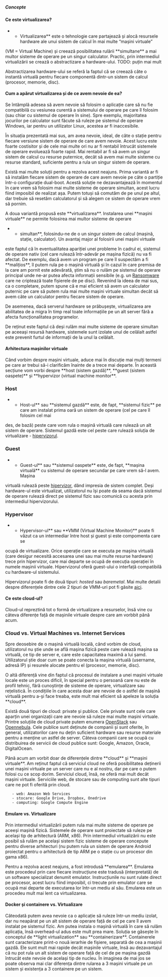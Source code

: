 ===== Concepte =====

==== Ce este virtualizarea? ====

**Virtualizarea** este o tehnologie care partajează și alocă resursele hardware ale unui sistem de calcul în mai multe “mașini virtuale” 
(VM = Virtual Machine) și creează posibilitatea rulării **simultane** a mai multor sisteme de operare pe un singur calculator. Practic, 
prin intermediul virtualizării se crează o abstractizare a hardware-ului. TODO: puțin mai mult

<note>
Abstractizarea hardware-ului se referă la faptul că se creează câte o instantă virtuală pentru fiecare componentă dintr-un sistem de 
calcul (procesor, memorie, disc).
</note>

==== Cum a apărut virtualizarea și de ce avem nevoie de ea? ====

Se întămplâ adesea să avem nevoie să folosim o aplicație care să nu fie compatibilă cu vesiunea curentă a sistemului de operare pe care 
îl folosim (sau chiar cu sistemul de operare în sine). Spre exemplu, majoritatea jocurilor pe calculator sunt făcute să ruleze pe 
sistemul de operare Windows, iar pentru un utilizator Linux, acestea ar fi inaccesibile. 

În situația prezentată mai sus, am avea nevoie, ideal, de câte o stație pentru fiecare versiune sistem de operare de care avem nevoie. 
Acest lucru este foarte costisitor și de cele mai multe ori nu ar fi rentabil întrucât sistemele de operare evoluează foarte rapid. Mai 
rentabil ar fi să avem un singur sistem de calcul cu resurse puternice, decât să avem mai multe sisteme cu resurse standard, suficiente 
pentru a rula un singur sistem de operare.

Există mai multe soluții pentru a rezolva acest neajuns. Prima variantă ar fi să instalăm fiecare sistem de operare de care avem nevoie 
pe câte o partiție într-o configurație dual-boot. Acestă soluție ne dezavantajează în momentul în care vrem să folosim mai multe sisteme 
de operare simultan, acest lucru fiind imposibil de realizat așa. Putem totuși să comutăm de pe unul pe altul, dar trebuie să resetăm 
calculatorul și să alegem ce sistem de operare vrem să pornim.

A doua variantă propusă este **virtualizarea**. Instalarea unei **mașini virtuale** ne permite folosirea mai multor sisteme de operare 
**simultan**, folosindu-ne de o un singur sistem de calcul (mașină, stație, calculator). Un avantaj major al folosirii unei mașini virtuale 
este faptul că în eventualitatea apariției unei probleme în cadrul ei, sistemul de operare nativ (cel care rulează într-adevăr pe mașina 
fizică) nu va fi afectat. De exemplu, dacă avem un program pe care îl suspectăm a fi **malițios**, îl putem rula pe o mașină virtuală și 
în cazul în care premisa de la care am pornit este adevărată, știm să nu o rulăm pe sistemul de operare principal unde ne-ar putea afecta 
informații sensibile (e.g. un [[https://en.wikipedia.org/wiki/Ransomware|Ransomware]] care ne criptează toate fișierele de pe disc).
Revenind la ideea de mai sus, ca o completare, putem spune că e mai eficient să avem un calculator puternic pe care să putem rula mai multe 
mașini virtuale simultan decât să avem câte un calculator pentru fiecare sistem de operare.

De asemenea, dacă serverul hardware se prăbușește, virtualizarea are abilitatea de a migra în timp real toate informațiile pe un alt 
server fără a afecta funcționalitatea programelor.

<note>
De reținut este faptul că deși rulăm mai multe sisteme de operare simultan pe aceeași resursă hardware, sistemele sunt izolate unul de 
celălalt astfel este prevenit furtul de informații de la unul la celălalt.
</note>

==== Arhitectura mașinilor virtuale ====

Când vorbim despre mașini virtuale, aduce mai în discuție mai mulți termeni pe care ar trebui să-i clarificăm înainte de a trece mai 
departe. În această secțiune vom vorbi despre **host (sistem gazdă)**, **guest (sistem oaspete)** și **hypervizor (virtual machine monitor**.

=== Host ===
**Host-ul** sau **sistemul gazdă** este, de fapt, **sistemul fizic** pe care am instalat prima oară un sistem de operare (cel pe care îl folosim cel mai 
des, de bază) peste care vom rula o mașină virtuală care rulează un alt sistem de operare. Sistemul gazdă este cel peste care rulează 
soluția de virtualizare - [[|hipervizorul]].

=== Guest ===
**Guest-ul** sau **sistemul oaspete** este, de fapt, **mașina virtuală** cu sistemul de operare secundar pe care vrem să-l avem. Mașina 
virtuală rulează peste [[|hipervizor]], dând impresia de sistem complet. Deși hardware-ul este virtualizat, utilizatorul nu își poate da 
seama dacă sistemul de operare rulează direct pe sistemul fizic sau comunică cu acesta prin intermediul hipervizorului.

=== Hypervisor ===
**Hypervisor-ul** sau **VMM (Virtual Machine Monitor)** poate fi văzut ca un intermediar între host și guest și este compomenta care se 
ocupă de virtualizare. Orice operație care se executa pe mașina virtuală (care desigur necesită accesarea unei sau mai multe resurse 
hardware) trece prin hipervizor, care mai departe se ocupă de execuția operației în numele mașinii virtuale. Hipervizorul oferă guest-ului 
o interfață compatibilă cu hardware-ul sistemului.

Hipervizorul poate fi de două tipuri: ''hosted'' sau ''baremetal''. Mai multe detalii despre diferențele dintre cele 2 tipuri de VMM-uri 
pot fi găsite [[http://elf.cs.pub.ro/uso/res/carte/uso_cap-14-vm.pdf|aici]].

==== Ce este cloud-ul? ====

Cloud-ul repreztină tot o formă de virtualizare a resurselor, însă vine cu câteva diferențe față de mașinile virtuale despre care am 
vorbbit până acum. 

=== Cloud vs. Virtual Machines vs. Internet Services ===
Spre deosebire de o mașină virtuală locală, când vorbim de cloud, utilizatorul nu știe unde se află mașina fizică peste care rulează 
mașina sa virtuală, ce tip de server e, care este capacitatea maximă a lui șamd. Utilizatorul știe doar cum se poate conecta la mașina 
virtuală (username, adresă IP) și resurele alocate pentru el (procesor, memorie, disc).

O altă diferență vine din faptul că procesul de instalare a unei mașini virtuale locale este un proces dificil, în special pentru o 
persoană care nu este de profil tehnic, fără cunoștințe de sisteme de operare, virtualizare sau rețelistică. În condițiile în care 
acesta doar are nevoie de o astfel de mașină virtuală pentru a-și face treaba, este mult mai eficient să apeleze la soluția **cloud**.

Există două tipuri de cloud: private și publice. Cele private sunt cele care aparțin unei organizații care are nevoie să ruleze mai multe 
mașini virtuale. Printre soluțiile de cloud private putem enumera [[|OpenStack]] sau [[|Opennebula]]. Cele publice sunt deținute de 
companii și sunt oferite, în general, utilizatorilor care nu dețin suficient hardware sau resurse materiale pentru a menține un astfel de 
server. Câteva companii care se ocupă cu distribuirea de servicii de cloud publice sunt: Google, Amazon, Oracle, DigitalOcean.

Până acum am vorbit doar de diferențele dintre **cloud** și **mașini virtuale**. Am reținut faptul că serviciul cloud ne oferă posibilitatea 
deținerii unei mașini virtuale pe un server care nu e al nostru, dar pe care o putem folosi cu ce scop dorim. Serviciul cloud, însă, ne 
oferă mai mult decât mașini virtuale. Serviciile web, de stocare sau de computing sunt alte tipuri care ne pot fi oferită prin cloud.
    - web: Amazon Web Services
    - stocare: Google Drive, Dropbox, Onedrive
    - computing: Google Compute Engine

==== Emulare vs. Virtualizare ====

Prin intermediul virtualizării putem rula mai multe sisteme de operare pe aceeși mașină fizică. Sistemele de operare sunt proiectate 
să ruleze pe același tip de arhitectură (ARM, x86). Prin intermediul virtualizării nu este posibil să rulăm pe același sistem fizic 
sisteme de operare concepute pentru diverse arhitecturi (nu putem rula un sistem de operare Android proiectat pentru o arhitectură 
de tip ARM pe o stație cu un procesor din gama x86). 

Pentru a rezolva acest neajuns, a fost introdusă **emularea**. Emularea este procedeul prin care fiecare instrucțiune este tradusă 
(interpretată) de un software specializat denumit emulator. Instrucțiunile nu sunt rulate direct pe procesor, acest lucru fiind imposibil,
ci trecute prin emulator care se ocupă mai departe de executarea lor într-un mediu al său. Emularea este un procedeu mult mai lent ca 
virtualizarea.

==== Docker și containere vs. Virtualizare ====

Câteodată putem avea nevoie ca o aplicație să ruleze într-un mediu izolat, dar nu neapărat pe un alt sistem de operare față de cel pe care 
îl avem instalat pe sistemul fizic. Am putea instala o mașină virtuală în care să rulăm aplicația, însă overhead-ul adus este mult prea 
mare. Soluția se găsește în conceptul de **light virtualization** sau **containerizare**. Containerele sunt caracterizare print-o nouă 
ierarhie de fișiere, separată de cea a mașinii gazdă. Ele sunt mult mai rapide decât mașinile virtuale, însă au dezavantajul că nu 
pot rula un alt sistem de operare față de cel de pe mașina gazdă întrucât este nevoie de același tip de nucleu. În imaginea de mai jos 
se poate observa mai clar diferența dintre rularea a 3 mașini virtuale pe un sistem și existența a 3 containere pe un sistem.


